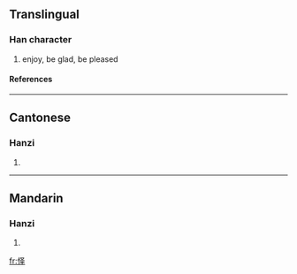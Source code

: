 {{see|懌}}

==Translingual==
===Han character===
{{Han char|rn=61|rad=心|as=05|sn=8|four=|canj=心水手 (PEQ)}}
# enjoy, be glad, be pleased
====References====
{{Han ref|kx=0383.111|hdz=42288.110|uh=603F|ud=24639}}
----
==Cantonese==
===Hanzi===
{{yue-hanzi|jyut=|y=yik6}}
# {{defn|Cantonese}}
----
==Mandarin==
===Hanzi===
{{cmn-hanzi|tra=懌|pin=[[yì]] (yi4)|wg=i<sup>4</sup>}}
# {{defn|Mandarin}}

[[fr:怿]]